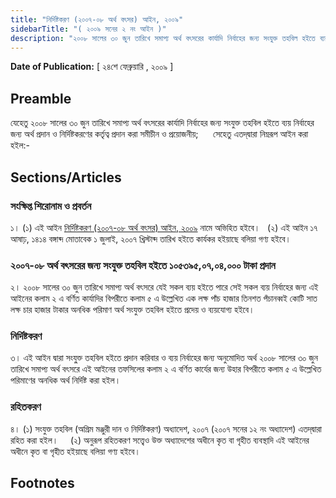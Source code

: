 ```yaml
---
title: "নির্দিষ্টকরণ (২০০৭-০৮ অর্থ বৎসর) আইন, ২০০৯"
sidebarTitle: "( ২০০৯ সনের ২ নং আইন )"
description: "২০০৮ সালের ৩০ জুন তারিখে সমাপ্য অর্থ বৎসরের কার্যাদি নির্বাহের জন্য সংযুক্ত তহবিল হইতে ব্যয় নির্বাহের জন্য অর্থ প্রদান ও নির্দিষ্টকরণের কর্তৃত্ব প্রদানের উদ্দেশ্যে প্রণীত আইন"
---
```


**Date of Publication:** [ ২৪শে ফেব্রুয়ারি , ২০০৯ ]

## Preamble

যেহেতু ২০০৮ সালের ৩০ জুন তারিখে সমাপ্য অর্থ বৎসরের কার্যাদি নির্বাহের জন্য সংযুক্ত তহবিল হইতে ব্যয় নির্বাহের জন্য অর্থ প্রদান ও নির্দিষ্টকরণের কর্তৃত্ব প্রদান করা সমীচীন ও প্রয়োজনীয়;      সেহেতু এতদ্‌দ্বারা নিম্নরূপ আইন করা হইল:-

## Sections/Articles

### সংক্ষিপ্ত শিরোনাম ও প্রবর্তন

১। (১) এই আইন [নির্দিষ্টকরণ (২০০৭-০৮ অর্থ বৎসর) আইন, ২০০৯](/act-1001.html "নির্দিষ্টকরণ (২০০৭-০৮ অর্থ বৎসর) আইন, ২০০৯") নামে অভিহিত হইবে।   (২) এই আইন ১৭ আষাঢ়, ১৪১৪ বঙ্গাব্দ মোতাবেক ১ জুলাই, ২০০৭ খ্রিস্টাব্দ তারিখ হইতে কার্যকর হইয়াছে বলিয়া গণ্য হইবে।

### ২০০৭-০৮ অর্থ বৎসরের জন্য সংযুক্ত তহবিল হইতে ১০৫৩৯৫,০৭,০৪,০০০ টাকা প্রদান

২। ২০০৮ সালের ৩০ জুন তারিখে সমাপ্য অর্থ বৎসরে যেই সকল ব্যয় হইতে পারে সেই সকল ব্যয় নির্বাহের জন্য এই আইনের কলাম ২ এ বর্ণিত কার্যাদির বিপরীতে কলাম ৫ এ উল্লেখিত এক লক্ষ পাঁচ হাজার তিনশত পঁচানব্বই কোটি সাত লক্ষ চার হাজার টাকার অনধিক পরিমাণ অর্থ সংযুক্ত তহবিল হইতে প্রদেয় ও ব্যয়যোগ্য হইবে।

### নির্দিষ্টকরণ

৩। এই আইন দ্বারা সংযু্ক্ত তহবিল হইতে প্রদান করিবার ও ব্যয় নির্বাহের জন্য অনুমোদিত অর্থ ২০০৮ সালের ৩০ জুন তারিখে সমাপ্য অর্থ বৎসরে এই আইনের তফসিলের কলাম ২ এ বর্ণিত কার্যের জন্য উহার বিপরীতে কলাম ৫ এ উল্লেখিত পরিমাণের অনধিক অর্থ নির্দিষ্ট করা হইল।

### রহিতকরণ

৪। (১) সংযুক্ত তহবিল (অগ্রিম মঞ্জুরী দান ও নির্দিষ্টকরণ) অধ্যাদেশ, ২০০৭ (২০০৭ সনের ১২ নং অধ্যাদেশ) এতদ্‌দ্বারা রহিত করা হইল।     (২) অনুরূপ রহিতকরণ সত্ত্বেও উক্ত অধ্যাদেশের অধীনে কৃত বা গৃহীত ব্যবস্থাদি এই আইনের অধীনে কৃত বা গৃহীত হইয়াছে বলিয়া গণ্য হইবে।

## Footnotes
